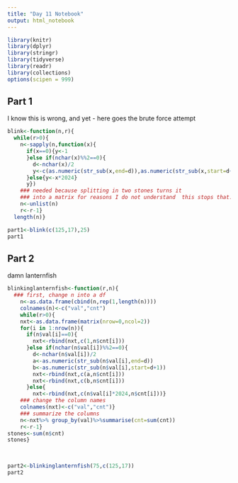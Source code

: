 ```yaml
---
title: "Day 11 Notebook"
output: html_notebook
---
```


```r
library(knitr)
library(dplyr)
library(stringr)
library(tidyverse)
library(readr)
library(collections)
options(scipen = 999)
```

## Part 1
I know this is wrong, and yet - here goes the brute force attempt

```r
blink<-function(n,r){
  while(r>0){
    n<-sapply(n,function(x){
      if(x==0){y<-1
      }else if(nchar(x)%%2==0){
        d<-nchar(x)/2
        y<-c(as.numeric(str_sub(x,end=d)),as.numeric(str_sub(x,start=d+1)))
      }else{y<-x*2024}
      y})
    ### needed because splitting in two stones turns it
    ### into a matrix for reasons I do not understand  this stops that.
    n<-unlist(n)
    r<-r-1}
  length(n)}
```


```r
part1<-blink(c(125,17),25)
part1
```

## Part 2

damn lanternfish

```r
blinkinglanternfish<-function(r,n){
  ### first, change n into a df
    n<-as.data.frame(cbind(n,rep(1,length(n))))
    colnames(n)<-c("val","cnt")
    while(r>0){
    nxt<-as.data.frame(matrix(nrow=0,ncol=2))
    for(i in 1:nrow(n)){
      if(n$val[i]==0){
        nxt<-rbind(nxt,c(1,n$cnt[i]))
      }else if(nchar(n$val[i])%%2==0){
        d<-nchar(n$val[i])/2
        a<-as.numeric(str_sub(n$val[i],end=d))
        b<-as.numeric(str_sub(n$val[i],start=d+1))
        nxt<-rbind(nxt,c(a,n$cnt[i]))
        nxt<-rbind(nxt,c(b,n$cnt[i]))
      }else{
        nxt<-rbind(nxt,c(n$val[i]*2024,n$cnt[i]))}
    ### change the column names
    colnames(nxt)<-c("val","cnt")}
    ### summarize the columns
    n<-nxt%>% group_by(val)%>%summarise(cnt=sum(cnt))
    r<-r-1}
stones<-sum(n$cnt)
stones}
  
  
```

```r
part2<-blinkinglanternfish(75,c(125,17))
part2
```